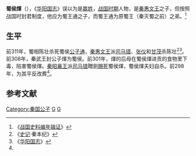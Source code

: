 '''蜀侯煇'''（{{bd|？||前301年||catIdx=G}}），《[[华阳国志|华阳国志]]》误以为是[[嬴姓|嬴姓]]，[[战国时期|战国时期]]人物，是[[秦惠文王|秦惠文王]]之子，但按照战国时封君制度，他应为蜀王通之子，而蜀王通为原蜀王（秦灭蜀之前）之弟。<ref>《[[战国史料编年辑证|战国史料编年辑证]]》</ref>

== 生平 ==
前311年，蜀相陈壮杀死蜀侯[[公子通|公子通]]，[[秦惠文王|秦惠文王]]派[[司马错|司马错]]、[[张仪|张仪]]和[[甘茂|甘茂]]杀陈壮<ref>《[[史记|史记]]·秦本纪》</ref><ref name="#1">《[[华阳国志|华阳国志]]》</ref>。前308年，秦武王封公子煇为蜀侯。前301年，煇的后母在蜀侯煇进贡的食物里下毒，陷害蜀侯煇。[[秦昭襄王|秦昭襄王]]派[[司马错|司马错]]贈劍[[赐死|赐死]]蜀侯煇，蜀侯煇夫妇自杀。前298年，为其平反改葬<ref name="#1"/>。
{{start box}}
{{s-before|[[公子通|公子通]]}}
{{s-title|[[秦国|秦国]]<br>蜀侯|前308年—前301年}}
{{s-after|[[蜀侯綰|蜀侯綰]]}}
{{end box}}

==参考文献==
{{Reflist}}

[[Category:秦国公子|Category:秦国公子]]
[[Category:嬴姓|G]]
[[Category:周朝自殺人物|G]]